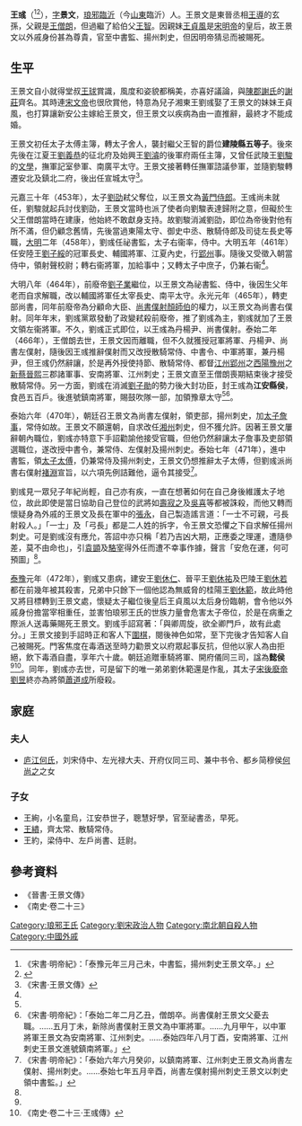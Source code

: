{{Infobox Biography
| subject_name   = 王彧
| image_name     = 
| image_size     = 
| image_caption  = 王彧
| date_of_birth  = 413年
| place_of_birth = [[東晉|東晉]]
| date_of_death  = 472年
| place_of_death = [[南朝宋|南朝宋]]建康
| occupation     = 南朝宋外戚
}}

'''王彧'''（{{bd|413年||472年|3月31日|catIdx=W}}<ref>《宋書·明帝紀》：「泰豫元年三月己未，中書監，揚州刺史王景文卒。」</ref><ref>{{中西曆轉換}}</ref>），[[表字|字]]'''景文'''，[[琅邪郡|琅邪]][[臨沂|臨沂]]（今[[山東|山東]]臨沂）人。王景文是東晉丞相[[王導|王導]]的玄孫，父親是[[王僧朗|王僧朗]]，但過繼了給伯父[[王智|王智]]。因親妹[[王貞風|王貞風]]是[[宋明帝|宋明帝]]的皇后，故王景文以外戚身份甚為尊貴，官至中書監、揚州刺史，但因明帝猜忌而被賜死。

== 生平 ==
王景文自小就得堂叔[[王球|王球]]賞識，風度和姿貌都稱美，亦喜好議論，與[[陳郡謝氏|陳郡謝氏]]的[[謝莊|謝莊]]齊名。其時連[[宋文帝|宋文帝]]也很欣賞他，特意為兒子湘東王劉彧娶了王景文的妹妹王貞風，也打算讓新安公主嫁給王景文，但王景文以疾病為由一直推辭，最終才不能成婚。

王景文初任太子太傅主簿，轉太子舍人，襲封繼父王智的爵位'''建陵縣五等子'''。後來先後在江夏王[[劉義恭|劉義恭]]的征北府及始興王[[劉濬|劉濬]]的後軍府兩任主簿，又曾任武陵王[[劉駿|劉駿]]的[[文學|文學]]，撫軍記室參軍、南廣平太守。王景文接著轉任撫軍諮議參軍，並隨劉駿轉遷安北及鎮北二府，後出任宣城太守<ref name="main source">《宋書·王景文傳》</ref>。

元嘉三十年（453年），太子[[劉劭_(劉宋)|劉劭]]弒父奪位，以王景文為[[黃門侍郎|黃門侍郎]]。王彧尚未就任，劉駿就起兵討伐劉劭，王景文當時也派了使者向劉駿表達歸附之意，但礙於生父王僧朗當時在建康，他始終不敢獻身支持。故劉駿消滅劉劭，即位為帝後對他有所不滿，但仍顧念舊情，先後當過東陽太守、御史中丞、散騎侍郎及司徒左長史等職，[[大明_(劉宋)|大明]]二年（458年），劉彧任祕書監，太子右衞率，侍中。大明五年（461年）任安陸王[[劉子綏|劉子綏]]的冠軍長史、輔國將軍、江夏內史，行[[郢州|郢州]]事。隨後又受徵入朝當侍中，領射聲校尉；轉右衞將軍，加給事中；又轉太子中庶子，仍兼右衞<ref name="main source"/>。

大明八年（464年），前廢帝[[劉子業|劉子業]]繼位，以王景文為祕書監、侍中，後因生父年老而自求解職，改以輔國將軍任太宰長史、南平太守。永光元年（465年），轉吏部尚書，同年前廢帝為分顧命大臣、[[尚書僕射|尚書僕射]][[顏師伯|顏師伯]]的權力，以王景文為尚書右僕射。同年年末，劉彧黨眾發動了政變弒殺前廢帝，推了劉彧為主，劉彧就加了王景文領左衞將軍。不久，劉彧正式即位，以王彧為丹楊尹、尚書僕射。泰始二年（466年），王僧朗去世，王景文因而離職，但不久就獲授冠軍將軍、丹楊尹、尚書左僕射，隨後因王彧推辭僕射而又改授散騎常侍、中書令、中軍將軍，兼丹楊尹，但王彧仍然辭讓，於是再外授使持節、散騎常侍、都督[[江州_(西晉)|江州]][[郢州|郢州]]之[[西陽郡|西陽]][[豫州刺史部|豫州]]之[[新蔡郡|新蔡]][[晉熙郡|晉熙]]三郡諸軍事、安南將軍、江州刺史；王景文直至王僧朗喪期結束後才接受散騎常侍。另一方面，劉彧在消滅[[劉子勛|劉子勛]]的勢力後大封功臣，封王彧為'''江安縣侯'''，食邑五百戶。後進號鎮南將軍，賜鼓吹隊一部，加領豫章太守<ref name="main source"/><ref>《宋書·明帝紀》：「泰始二年二月乙丑，僧朗卒。尚書僕射王景文父憂去職。……五月丁未，新除尚書僕射王景文為中軍將軍。……九月甲午，以中軍將軍王景文為安南將軍、江州刺史。……泰始四年八月丁酉，安南將軍、江州刺史王景文進號鎮南將軍。」</ref>。

泰始六年（470年），朝廷召王景文為尚書左僕射，領吏部，揚州刺史，加[[太子詹事|太子詹事]]，常侍如故。王景文不願還朝，自求改任[[湘州|湘州]]刺史，但不獲允許。因著王景文屢辭朝內職位，劉彧亦特意下手詔勸諭他接受官職，但他仍然辭讓太子詹事及吏部領選職位，遂改授中書令，兼常侍、左僕射及揚州刺史。泰始七年（471年），進中書監，領[[太子太傅|太子太傅]]，仍兼常侍及揚州刺史，王景文仍想推辭太子太傅，但劉彧派尚書右僕射[[褚淵|褚淵]]宣旨，以六項先例詰難他，逼令其接受<ref>《宋書·明帝紀》：「泰始六年六月癸卯，以鎮南將軍、江州刺史王景文為尚書左僕射、揚州刺史。……泰始七年五月辛酉，尚書左僕射揚州刺史王景文以刺史領中書監。」</ref>。

劉彧見一眾兒子年紀尚輕，自己亦有疾，一直在想著如何在自己身後維護太子地位，故此即使是當日協助自己登位的武將如[[壽寂之|壽寂之]]及[[吳喜|吳喜]]等都被誅殺，而他又轉而懷疑身為外戚的王景文及長在軍中的[[张永_(南朝宋)|張永]]，自己製造謠言道：「一士不可親，弓長射殺人。」「一士」及「弓長」都是二人姓的拆字，令王景文恐懼之下自求解任揚州刺史。可是劉彧沒有應允，答詔中亦只稱「若乃吉凶大期，正應委之理運，遭隨參差，莫不由命也」，引[[袁顗|袁顗]]及[[駱宰|駱宰]]得外任而遭不幸事作據，聲言「安危在運，何可預圖」<ref name="main source"/>。

[[泰豫|泰豫]]元年（472年），劉彧又患病，建安王[[劉休仁|劉休仁]]、晉平王[[劉休祐|劉休祐]]及巴陵王[[劉休若|劉休若]]都在前幾年被其殺害，兄弟中只餘下一個他認為無威脅的桂陽王[[劉休範|劉休範]]，故此時他又將目標轉到王景文處，懷疑太子繼位後皇后王貞風以太后身份臨朝，會令他以外戚身份擔當宰相重任，並害怕琅邪王氏的世族力量會危害太子帝位，於是在病重之際派人送毒藥賜死王景文。劉彧手詔寫著：「與卿周旋，欲全卿門戶，故有此處分。」王景文接到手詔時正和客人下[[圍棋|圍棋]]，閱後神色如常，至下完後才告知客人自己被賜死。門客焦度在毒酒送至時力勸景文以府眾起事反抗，但他以家人為由拒絕，飲下毒酒自盡，享年六十歲。朝廷追贈車騎將軍、開府儀同三司，諡為'''懿侯'''<ref name="main source"/><ref>《南史·卷二十三·王彧傳》</ref>。同年，劉彧亦去世，可是留下的唯一弟弟劉休範還是作亂，其太子[[宋後廢帝|宋後廢帝]][[劉昱|劉昱]]終亦為將領[[蕭道成|蕭道成]]所廢殺。

==家庭==
===夫人===
*[[庐江何氏|庐江何氏]]，刘宋侍中、左光禄大夫、开府仪同三司、兼中书令、都乡简穆侯[[何尚之|何尚之]]之女

=== 子女===
*王絢，小名童烏，江安恭世子，聰慧好學，官至祕書丞，早死。
*[[王繢|王繢]]，齊太常、散騎常侍。
*王約，梁侍中、左戶尚書、廷尉。

== 參考資料 ==
*《晉書·王景文傳》
*《南史·卷二十三》

[[Category:琅邪王氏|Category:琅邪王氏]]
[[Category:劉宋政治人物|Category:劉宋政治人物]]
[[Category:南北朝自殺人物|Category:南北朝自殺人物]]
[[Category:中國外戚|Category:中國外戚]]